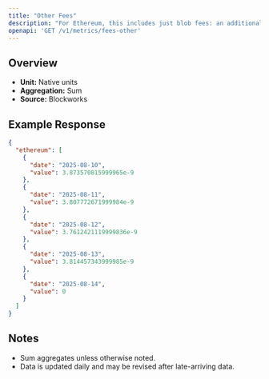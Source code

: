 ```yaml
---
title: "Other Fees"
description: "For Ethereum, this includes just blob fees: an additional fee for transactions that post data to \"blobs,\" which are specialized data availability solutions for L2 blockchains."
openapi: 'GET /v1/metrics/fees-other'
---
```


## Overview

- **Unit:** Native units
- **Aggregation:** Sum
- **Source:** Blockworks



## Example Response

```json
{
  "ethereum": [
    {
      "date": "2025-08-10",
      "value": 3.873570815999965e-9
    },
    {
      "date": "2025-08-11",
      "value": 3.807772671999984e-9
    },
    {
      "date": "2025-08-12",
      "value": 3.7612421119999836e-9
    },
    {
      "date": "2025-08-13",
      "value": 3.814457343999985e-9
    },
    {
      "date": "2025-08-14",
      "value": 0
    }
  ]
}
```

## Notes
- Sum aggregates unless otherwise noted.
- Data is updated daily and may be revised after late-arriving data.
